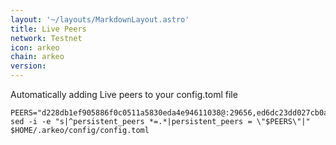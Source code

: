 ```yaml
---
layout: '~/layouts/MarkdownLayout.astro'
title: Live Peers
network: Testnet
icon: arkeo
chain: arkeo
version: 
---
```

Automatically adding Live peers to your config.toml file
```
PEERS="d228db1ef905886f0c0511a5830eda4e94611038@:29656,ed6dc23dd027cb0a248abdcad11dd11f3f10fce6@seed.arkeo.network:26656,727929c73968e07bf7a29c91d64eb3fab7269ee8@192.99.160.197:27656"
sed -i -e "s|^persistent_peers *=.*|persistent_peers = \"$PEERS\"|" $HOME/.arkeo/config/config.toml
```
